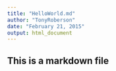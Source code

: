 ```yaml
---
title: "HelloWorld.md"
author: "TonyRoberson"
date: "February 21, 2015"
output: html_document
---
```

## This is a markdown file
